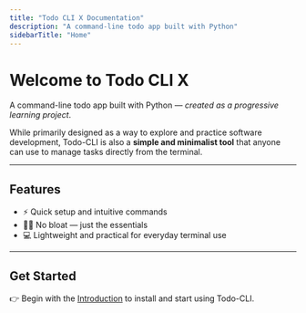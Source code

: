 ```yaml
---
title: "Todo CLI X Documentation"
description: "A command-line todo app built with Python"
sidebarTitle: "Home"
---
```


# Welcome to Todo CLI X

A command-line todo app built with Python — _created as a progressive learning project_.

While primarily designed as a way to explore and practice software development, Todo-CLI is also a **simple and minimalist tool** that anyone can use to manage tasks directly from the terminal.

---

## Features

- ⚡️ Quick setup and intuitive commands
- 🧘‍♂️ No bloat — just the essentials
- 💻 Lightweight and practical for everyday terminal use

---

## Get Started

👉 Begin with the [Introduction](/get-started/introduction) to install and start using Todo-CLI.